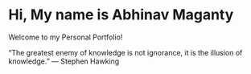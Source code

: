 # Hi, My name is Abhinav Maganty

Welcome to my Personal Portfolio! 

“The greatest enemy of knowledge is not ignorance, it is the illusion of knowledge.”
— Stephen Hawking
